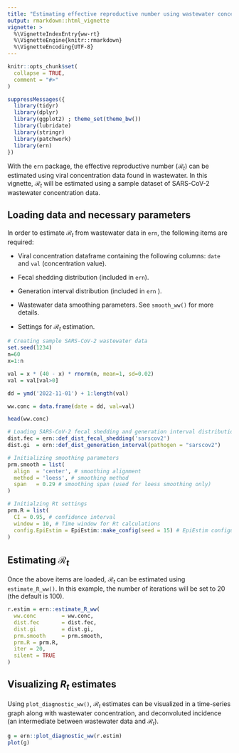 ```yaml
---
title: "Estimating effective reproductive number using wastewater concentration data"
output: rmarkdown::html_vignette
vignette: >
  %\VignetteIndexEntry{ww-rt}
  %\VignetteEngine{knitr::rmarkdown}
  %\VignetteEncoding{UTF-8}
---
```


```r
knitr::opts_chunk$set(
  collapse = TRUE,
  comment = "#>"
)
```

```r
suppressMessages({
  library(tidyr)
  library(dplyr)
  library(ggplot2) ; theme_set(theme_bw())
  library(lubridate)
  library(stringr)
  library(patchwork)
  library(ern)
})
```

With the `ern` package, the effective reproductive number ($\mathcal{R}_t$) can be estimated using viral concentration data found in wastewater. In this vignette, $\mathcal{R}_t$ will be estimated using a sample dataset of SARS-CoV-2 wastewater concentration data.

## Loading data and necessary parameters

In order to estimate $\mathcal{R}_t$ from wastewater data in `ern`, the following items are required:

-   Viral concentration dataframe containing the following columns: `date` and `val` (concentration value).

-   Fecal shedding distribution (included in `ern`).

-   Generation interval distribution (included in `ern` ).

-   Wastewater data smoothing parameters. See `smooth_ww()` for more details.

-   Settings for $\mathcal{R}_t$ estimation.

```r
# Creating sample SARS-CoV-2 wastewater data
set.seed(1234)
n=60
x=1:n

val = x * (40 - x) * rnorm(n, mean=1, sd=0.02)
val = val[val>0]

dd = ymd('2022-11-01') + 1:length(val)

ww.conc = data.frame(date = dd, val=val)

head(ww.conc)
```

```r
# Loading SARS-CoV-2 fecal shedding and generation interval distributions from ern
dist.fec = ern::def_dist_fecal_shedding('sarscov2')
dist.gi  = ern::def_dist_generation_interval(pathogen = "sarscov2")
```

```r
# Initializing smoothing parameters
prm.smooth = list(
  align  = 'center', # smoothing alignment
  method = 'loess', # smoothing method
  span   = 0.29 # smoothing span (used for loess smoothing only)
)

# Initialzing Rt settings
prm.R = list(
  CI = 0.95, # confidence interval
  window = 10, # Time window for Rt calculations
  config.EpiEstim = EpiEstim::make_config(seed = 15) # EpiEstim configuration for Rt calculations
)
```

## Estimating $\mathcal{R}_t$

Once the above items are loaded, $\mathcal{R}_t$ can be estimated using `estimate_R_ww()`. In this example, the number of iterations will be set to 20 (the default is 100).

```r
r.estim = ern::estimate_R_ww(
  ww.conc        = ww.conc,
  dist.fec       = dist.fec,
  dist.gi        = dist.gi,
  prm.smooth     = prm.smooth,
  prm.R = prm.R,
  iter = 20,
  silent = TRUE
)
```

## Visualizing $R_t$ estimates

Using `plot_diagnostic_ww()`, $\mathcal{R}_t$ estimates can be visualized in a time-series graph along with wastewater concentration, and deconvoluted incidence (an intermediate between wastewater data and $\mathcal{R}_t$).

```r
g = ern::plot_diagnostic_ww(r.estim)
plot(g)
```
